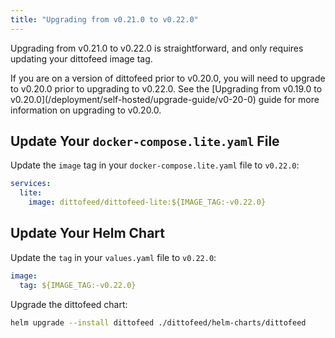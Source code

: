 ```yaml
---
title: "Upgrading from v0.21.0 to v0.22.0"
---
```


Upgrading from v0.21.0 to v0.22.0 is straightforward, and only requires updating your dittofeed image tag.

<Warning>
If you are on a version of dittofeed prior to v0.20.0, you will need to upgrade to v0.20.0 prior to upgrading to v0.22.0. See the [Upgrading from v0.19.0 to v0.20.0](/deployment/self-hosted/upgrade-guide/v0-20-0) guide for more information on upgrading to v0.20.0.
</Warning>

## Update Your `docker-compose.lite.yaml` File

Update the `image` tag in your `docker-compose.lite.yaml` file to `v0.22.0`:

```yaml
services:
  lite:
    image: dittofeed/dittofeed-lite:${IMAGE_TAG:-v0.22.0}
```

## Update Your Helm Chart

Update the `tag` in your `values.yaml` file to `v0.22.0`:

```yaml values.yaml
image:
  tag: ${IMAGE_TAG:-v0.22.0}
```

Upgrade the dittofeed chart:

```bash
helm upgrade --install dittofeed ./dittofeed/helm-charts/dittofeed
```
